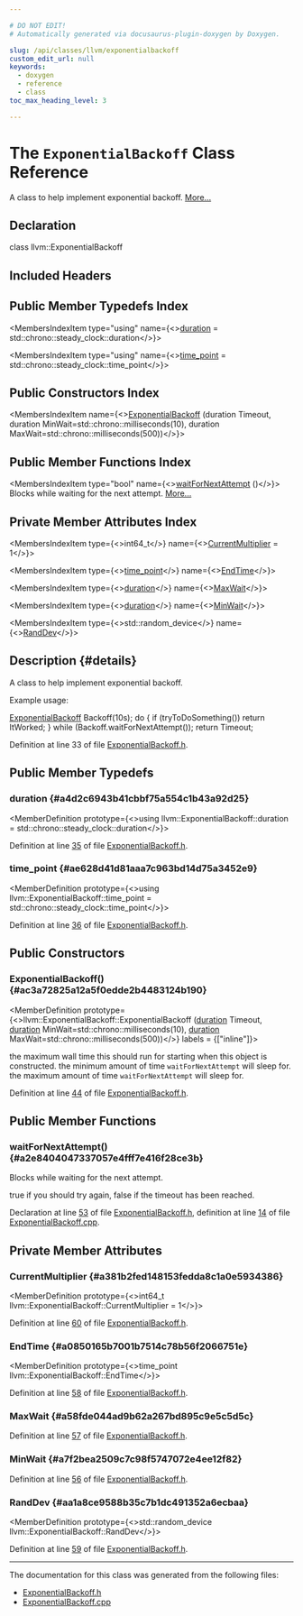 ```yaml
---

# DO NOT EDIT!
# Automatically generated via docusaurus-plugin-doxygen by Doxygen.

slug: /api/classes/llvm/exponentialbackoff
custom_edit_url: null
keywords:
  - doxygen
  - reference
  - class
toc_max_heading_level: 3

---
```





# The `ExponentialBackoff` Class Reference

<DoxygenPage pluginConfig={pluginConfig}>

A class to help implement exponential backoff. <a href="#details">More...</a>

## Declaration

<CodeBlock>class llvm::ExponentialBackoff</CodeBlock>

## Included Headers

<IncludesList>
<IncludesListItem
  filePath="llvm/Support/ExponentialBackoff.h"
  permalink="/docs/api/files/include/include/llvm/include/llvm/support/exponentialbackoff-h"
  isLocal="true" />
</IncludesList>

## Public Member Typedefs Index

<MembersIndex>

<MembersIndexItem
  type="using"
  name={<><a href="#a4d2c6943b41cbbf75a554c1b43a92d25">duration</a> = std::chrono::steady&#95;clock::duration</>}>
</MembersIndexItem>

<MembersIndexItem
  type="using"
  name={<><a href="#ae628d41d81aaa7c963bd14d75a3452e9">time&#95;point</a> = std::chrono::steady&#95;clock::time&#95;point</>}>
</MembersIndexItem>

</MembersIndex>

## Public Constructors Index

<MembersIndex>

<MembersIndexItem
  name={<><a href="#ac3a72825a12a5f0edde2b4483124b190">ExponentialBackoff</a> (duration Timeout, duration MinWait=std::chrono::milliseconds(10), duration MaxWait=std::chrono::milliseconds(500))</>}>
</MembersIndexItem>

</MembersIndex>

## Public Member Functions Index

<MembersIndex>

<MembersIndexItem
  type="bool"
  name={<><a href="#a2e8404047337057e4fff7e416f28ce3b">waitForNextAttempt</a> ()</>}>
Blocks while waiting for the next attempt. <a href="#a2e8404047337057e4fff7e416f28ce3b">More...</a>
</MembersIndexItem>

</MembersIndex>

## Private Member Attributes Index

<MembersIndex>

<MembersIndexItem
  type={<>int64&#95;t</>}
  name={<><a href="#a381b2fed148153fedda8c1a0e5934386">CurrentMultiplier</a> = 1</>}>
</MembersIndexItem>

<MembersIndexItem
  type={<><a href="#ae628d41d81aaa7c963bd14d75a3452e9">time&#95;point</a></>}
  name={<><a href="#a0850165b7001b7514c78b56f2066751e">EndTime</a></>}>
</MembersIndexItem>

<MembersIndexItem
  type={<><a href="#a4d2c6943b41cbbf75a554c1b43a92d25">duration</a></>}
  name={<><a href="#a58fde044ad9b62a267bd895c9e5c5d5c">MaxWait</a></>}>
</MembersIndexItem>

<MembersIndexItem
  type={<><a href="#a4d2c6943b41cbbf75a554c1b43a92d25">duration</a></>}
  name={<><a href="#a7f2bea2509c7c98f5747072e4ee12f82">MinWait</a></>}>
</MembersIndexItem>

<MembersIndexItem
  type={<>std::random&#95;device</>}
  name={<><a href="#aa1a8ce9588b35c7b1dc491352a6ecbaa">RandDev</a></>}>
</MembersIndexItem>

</MembersIndex>

## Description {#details}

A class to help implement exponential backoff.

Example usage: 
<ProgramListing>

<CodeLine><Highlight kind="normal"><a href="#ac3a72825a12a5f0edde2b4483124b190">ExponentialBackoff</a> Backoff(10s);</Highlight></CodeLine>
<CodeLine><Highlight kind="normal"></Highlight><Highlight kind="keywordflow">do</Highlight><Highlight kind="normal"> &#123;</Highlight></CodeLine>
<CodeLine><Highlight kind="normal">  </Highlight><Highlight kind="keywordflow">if</Highlight><Highlight kind="normal"> (tryToDoSomething())</Highlight></CodeLine>
<CodeLine><Highlight kind="normal">    </Highlight><Highlight kind="keywordflow">return</Highlight><Highlight kind="normal"> ItWorked;</Highlight></CodeLine>
<CodeLine><Highlight kind="normal">&#125; </Highlight><Highlight kind="keywordflow">while</Highlight><Highlight kind="normal"> (Backoff.waitForNextAttempt());</Highlight></CodeLine>
<CodeLine><Highlight kind="normal"></Highlight><Highlight kind="keywordflow">return</Highlight><Highlight kind="normal"> Timeout;</Highlight></CodeLine>

</ProgramListing>

Definition at line 33 of file <a href="/docs/api/files/include/include/llvm/include/llvm/support/exponentialbackoff-h">ExponentialBackoff.h</a>.

<SectionDefinition>

## Public Member Typedefs

### duration {#a4d2c6943b41cbbf75a554c1b43a92d25}

<MemberDefinition
  prototype={<>using llvm::ExponentialBackoff::duration =  std::chrono::steady&#95;clock::duration</>}>

Definition at line <a href="/docs/api/files/include/include/llvm/include/llvm/support/exponentialbackoff-h/#l00035">35</a> of file <a href="/docs/api/files/include/include/llvm/include/llvm/support/exponentialbackoff-h">ExponentialBackoff.h</a>.
</MemberDefinition>

### time&#95;point {#ae628d41d81aaa7c963bd14d75a3452e9}

<MemberDefinition
  prototype={<>using llvm::ExponentialBackoff::time&#95;point =  std::chrono::steady&#95;clock::time&#95;point</>}>

Definition at line <a href="/docs/api/files/include/include/llvm/include/llvm/support/exponentialbackoff-h/#l00036">36</a> of file <a href="/docs/api/files/include/include/llvm/include/llvm/support/exponentialbackoff-h">ExponentialBackoff.h</a>.
</MemberDefinition>

</SectionDefinition>

<SectionDefinition>

## Public Constructors

### ExponentialBackoff() {#ac3a72825a12a5f0edde2b4483124b190}

<MemberDefinition
  prototype={<>llvm::ExponentialBackoff::ExponentialBackoff (<a href="#a4d2c6943b41cbbf75a554c1b43a92d25">duration</a> Timeout, <a href="#a4d2c6943b41cbbf75a554c1b43a92d25">duration</a> MinWait=std::chrono::milliseconds(10), <a href="#a4d2c6943b41cbbf75a554c1b43a92d25">duration</a> MaxWait=std::chrono::milliseconds(500))</>}
  labels = {["inline"]}>

<ParametersList title="Parameters">
<ParametersListItem name="Timeout">the maximum wall time this should run for starting when this object is constructed.</ParametersListItem>
<ParametersListItem name="MinWait">the minimum amount of time <code>waitForNextAttempt</code> will sleep for.</ParametersListItem>
<ParametersListItem name="MaxWait">the maximum amount of time <code>waitForNextAttempt</code> will sleep for.</ParametersListItem>
</ParametersList>

Definition at line <a href="/docs/api/files/include/include/llvm/include/llvm/support/exponentialbackoff-h/#l00044">44</a> of file <a href="/docs/api/files/include/include/llvm/include/llvm/support/exponentialbackoff-h">ExponentialBackoff.h</a>.
</MemberDefinition>

</SectionDefinition>

<SectionDefinition>

## Public Member Functions

### waitForNextAttempt() {#a2e8404047337057e4fff7e416f28ce3b}

<MemberDefinition
  prototype="bool ExponentialBackoff::waitForNextAttempt ()">
Blocks while waiting for the next attempt.

<SectionUser title="Returns">
true if you should try again, false if the timeout has been reached.
</SectionUser>

Declaration at line <a href="/docs/api/files/include/include/llvm/include/llvm/support/exponentialbackoff-h/#l00053">53</a> of file <a href="/docs/api/files/include/include/llvm/include/llvm/support/exponentialbackoff-h">ExponentialBackoff.h</a>, definition at line <a href="/docs/api/files/lib/lib/support/exponentialbackoff-cpp/#l00014">14</a> of file <a href="/docs/api/files/lib/lib/support/exponentialbackoff-cpp">ExponentialBackoff.cpp</a>.
</MemberDefinition>

</SectionDefinition>

<SectionDefinition>

## Private Member Attributes

### CurrentMultiplier {#a381b2fed148153fedda8c1a0e5934386}

<MemberDefinition
  prototype={<>int64&#95;t llvm::ExponentialBackoff::CurrentMultiplier = 1</>}>

Definition at line <a href="/docs/api/files/include/include/llvm/include/llvm/support/exponentialbackoff-h/#l00060">60</a> of file <a href="/docs/api/files/include/include/llvm/include/llvm/support/exponentialbackoff-h">ExponentialBackoff.h</a>.
</MemberDefinition>

### EndTime {#a0850165b7001b7514c78b56f2066751e}

<MemberDefinition
  prototype={<>time&#95;point llvm::ExponentialBackoff::EndTime</>}>

Definition at line <a href="/docs/api/files/include/include/llvm/include/llvm/support/exponentialbackoff-h/#l00058">58</a> of file <a href="/docs/api/files/include/include/llvm/include/llvm/support/exponentialbackoff-h">ExponentialBackoff.h</a>.
</MemberDefinition>

### MaxWait {#a58fde044ad9b62a267bd895c9e5c5d5c}

<MemberDefinition
  prototype="duration llvm::ExponentialBackoff::MaxWait">

Definition at line <a href="/docs/api/files/include/include/llvm/include/llvm/support/exponentialbackoff-h/#l00057">57</a> of file <a href="/docs/api/files/include/include/llvm/include/llvm/support/exponentialbackoff-h">ExponentialBackoff.h</a>.
</MemberDefinition>

### MinWait {#a7f2bea2509c7c98f5747072e4ee12f82}

<MemberDefinition
  prototype="duration llvm::ExponentialBackoff::MinWait">

Definition at line <a href="/docs/api/files/include/include/llvm/include/llvm/support/exponentialbackoff-h/#l00056">56</a> of file <a href="/docs/api/files/include/include/llvm/include/llvm/support/exponentialbackoff-h">ExponentialBackoff.h</a>.
</MemberDefinition>

### RandDev {#aa1a8ce9588b35c7b1dc491352a6ecbaa}

<MemberDefinition
  prototype={<>std::random&#95;device llvm::ExponentialBackoff::RandDev</>}>

Definition at line <a href="/docs/api/files/include/include/llvm/include/llvm/support/exponentialbackoff-h/#l00059">59</a> of file <a href="/docs/api/files/include/include/llvm/include/llvm/support/exponentialbackoff-h">ExponentialBackoff.h</a>.
</MemberDefinition>

</SectionDefinition>

<hr/>

The documentation for this class was generated from the following files:

<ul>
<li><a href="/docs/api/files/include/include/llvm/include/llvm/support/exponentialbackoff-h">ExponentialBackoff.h</a></li>
<li><a href="/docs/api/files/lib/lib/support/exponentialbackoff-cpp">ExponentialBackoff.cpp</a></li>
</ul>

</DoxygenPage>
